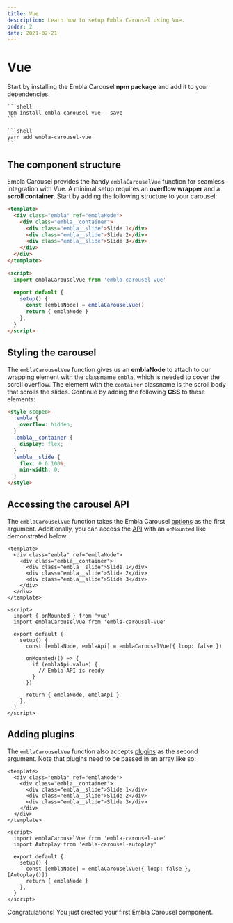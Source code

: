 ```yaml
---
title: Vue
description: Learn how to setup Embla Carousel using Vue.
order: 2
date: 2021-02-21
---
```



# Vue

Start by installing the Embla Carousel **npm package** and add it to your dependencies.

<Tabs groupId="package-manager">
  <TabItem label="npm" value="npm">

    ```shell
    npm install embla-carousel-vue --save
    ```

  </TabItem>
  <TabItem label="yarn" value="yarn">

    ```shell
    yarn add embla-carousel-vue
    ```

  </TabItem>
</Tabs>

## The component structure

Embla Carousel provides the handy `emblaCarouselVue` function for seamless integration with Vue. A minimal setup requires an **overflow wrapper** and a **scroll container**. Start by adding the following structure to your carousel:

```html
<template>
  <div class="embla" ref="emblaNode">
    <div class="embla__container">
      <div class="embla__slide">Slide 1</div>
      <div class="embla__slide">Slide 2</div>
      <div class="embla__slide">Slide 3</div>
    </div>
  </div>
</template>

<script>
  import emblaCarouselVue from 'embla-carousel-vue'

  export default {
    setup() {
      const [emblaNode] = emblaCarouselVue()
      return { emblaNode }
    },
  }
</script>
```

## Styling the carousel

The `emblaCarouselVue` function gives us an **emblaNode** to attach to our wrapping element with the classname `embla`, which is needed to cover the scroll overflow. The element with the `container` classname is the scroll body that scrolls the slides. Continue by adding the following **CSS** to these elements:

```html
<style scoped>
  .embla {
    overflow: hidden;
  }
  .embla__container {
    display: flex;
  }
  .embla__slide {
    flex: 0 0 100%;
    min-width: 0;
  }
</style>
```

## Accessing the carousel API

The `emblaCarouselVue` function takes the Embla Carousel [options](/api/options/) as the first argument. Additionally, you can access the [API](/api/) with an `onMounted` like demonstrated below:

```html{17,19-23}
<template>
  <div class="embla" ref="emblaNode">
    <div class="embla__container">
      <div class="embla__slide">Slide 1</div>
      <div class="embla__slide">Slide 2</div>
      <div class="embla__slide">Slide 3</div>
    </div>
  </div>
</template>

<script>
  import { onMounted } from 'vue'
  import emblaCarouselVue from 'embla-carousel-vue'

  export default {
    setup() {
      const [emblaNode, emblaApi] = emblaCarouselVue({ loop: false })

      onMounted(() => {
        if (emblaApi.value) {
          // Embla API is ready
        }
      })

      return { emblaNode, emblaApi }
    },
  }
</script>
```

## Adding plugins

The `emblaCarouselVue` function also accepts [plugins](/plugins/) as the second argument. Note that plugins need to be passed in an array like so:

```html{13,17}
<template>
  <div class="embla" ref="emblaNode">
    <div class="embla__container">
      <div class="embla__slide">Slide 1</div>
      <div class="embla__slide">Slide 2</div>
      <div class="embla__slide">Slide 3</div>
    </div>
  </div>
</template>

<script>
  import emblaCarouselVue from 'embla-carousel-vue'
  import Autoplay from 'embla-carousel-autoplay'

  export default {
    setup() {
      const [emblaNode] = emblaCarouselVue({ loop: false }, [Autoplay()])
      return { emblaNode }
    },
  }
</script>
```

Congratulations! You just created your first Embla Carousel component.
